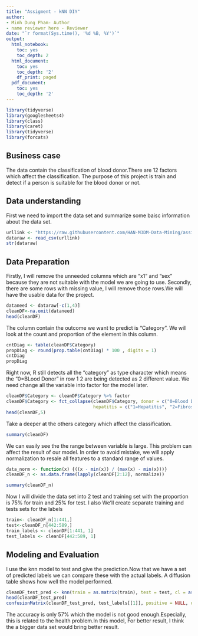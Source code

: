 ```yaml
---
title: "Assigment - kNN DIY"
author:
- Minh Dung Pham- Author
- name reviewer here - Reviewer
date: "`r format(Sys.time(), '%d %B, %Y')`"
output:
  html_notebook:
    toc: yes
    toc_depth: 2
  html_document:
    toc: yes
    toc_depth: '2'
    df_print: paged
  pdf_document:
    toc: yes
    toc_depth: '2'
---
```

```r
library(tidyverse)
library(googlesheets4)
library(class)
library(caret)
library(tidyverse)
library(forcats)
```
## Business case
The data contain the classification of blood donor.There are 12 factors which affect the classification. The purpose of this project is train and detect if a person is suitable for the blood donor or not.

## Data understanding 
First we need to import the data set and summarize some baisc information about the data set.
```r

urllink <- "https://raw.githubusercontent.com/HAN-M3DM-Data-Mining/assignments/master/datasets/KNN-hcvdat0.csv"
dataraw <- read_csv(urllink)
str(dataraw)
```

## Data Preparation
Firstly, I will remove the unneeded columns which are "x1" and "sex" because they are not suitable with the model we are going to use. Secondly, there are some rows with missing value, I will remove those rows.We will have the usable data for the project.
```r
dataneed <- dataraw[-c(1,4)]
cleanDF<-na.omit(dataneed)
head(cleanDF)
```
The column contain the outcome we want to predict is "Category". We will look at the count and proportion of the element in this column.
```r
cntDiag <- table(cleanDF$Category)
propDiag <- round(prop.table(cntDiag) * 100 , digits = 1)
cntDiag
propDiag
```
Right now, R still detects all the "category" as type character which means the "0=BLood Donor" in row 1 2 are being detected as 2 different value. We need change all the variable into factor for the model later.

```r
cleanDF$Category <- cleanDF$Category %>% factor
cleanDF$Category <- fct_collapse(cleanDF$Category, donor = c("0=Blood Donor"), suspectdonor = c("0s=suspect Blood Donor"), 
                                 hepatitis = c("1=Hepatitis", "2=Fibrosis", "3=Cirrhosis"))
head(cleanDF,5)
```
Take a deeper at the others category which affect the classification. 
```r
summary(cleanDF)
```
We can easily see the the range between variable is large. This problem can affect the result of our model. In order to avoid mistake, we will apply normalization to resale all features to a standard range of values.

```r
data_norm <- function(x) {((x - min(x)) / (max(x) - min(x)))}
cleanDF_n <- as.data.frame(lapply(cleanDF[2:12], normalize))

summary(cleanDF_n)
```
Now I will divide the data set into 2 test and training set with the proportion is 75% for train and 25% for test. I also We’ll create separate training and tests sets for the labels
```r
train<- cleanDF_n[1:441,]
test<-cleanDF_n[442:589,]
train_labels <- cleanDF[1:441, 1]
test_labels <- cleanDF[442:589, 1]
```
## Modeling and Evaluation
 I use the knn model to test and give the prediction.Now that we have a set of predicted labels we can compare these with the actual labels. A diffusion table shows how well the model performed.
```r
cleanDF_test_pred <- knn(train = as.matrix(train), test = test, cl = as.matrix(train_labels), k = 10)
head(cleanDF_test_pred)
confusionMatrix(cleanDF_test_pred, test_labels[[1]], positive = NULL, dnn = c("Prediction", "True"))
```
The accuracy is only 57% which the model is not good enough.Especially, this is related to the health problem.In this model, For better result, I think the a bigger data set would bring better result. 